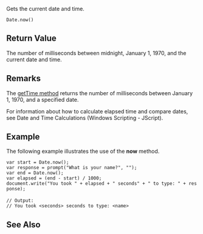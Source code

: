 Gets the current date and time.

 Date.now()

==Return Value==
The number of milliseconds between midnight, January 1, 1970, and the current date and time.


==Remarks==
The [[javascript/Date/getTime|getTime method]] returns the number of milliseconds between January 1, 1970, and a specified date.

For information about how to calculate elapsed time and compare dates, see Date and Time Calculations (Windows Scripting - JScript).


==Example==
The following example illustrates the use of the '''now''' method.

 var start = Date.now();
 var response = prompt("What is your name?", "");
 var end = Date.now();
 var elapsed = (end - start) / 1000;
 document.write("You took " + elapsed + " seconds" + " to type: " + response);
 
 // Output:
 // You took &lt;seconds&gt; seconds to type: &lt;name&gt;

==See Also==

              

              

              

              
